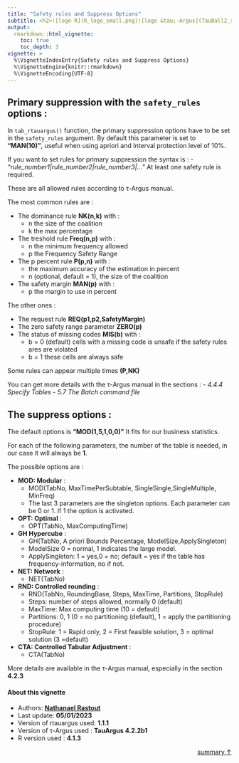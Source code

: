 ```yaml
---
title: "Safety rules and Suppress Options"
subtitle: <h2>![logo R](R_logo_small.png)![logo &tau;-Argus](TauBall2_small.png)<br/>Package {rtauargus}</h2>
output:
  rmarkdown::html_vignette:
    toc: true
    toc_depth: 3
vignette: >
  %\VignetteIndexEntry{Safety rules and Suppress Options}
  %\VignetteEngine{knitr::rmarkdown}
  %\VignetteEncoding{UTF-8}
---
```






## Primary suppression with the `safety_rules` options :

In `tab_rtauargus()` function, the primary suppression options have to be set in the `safety_rules` argument. By default this parameter is set to **"MAN(10)"**, useful when using
apriori and Interval protection level of 10%.

If you want to set rules for primary suppression the syntax is :
- *"rule_number1|rule_number2|rule_number3|..."*
At least one safety rule is required.

These are all allowed rules according to &tau;-Argus manual.

The most common rules are :

- The dominance rule **NK(n,k)** with :
  - n the size of the coalition
  - k the max percentage
- The treshold rule **Freq(n,p)** with :
  - n the minimum frequency allowed
  - p the Frequency Safety Range
- The p percent rule **P(p,n)** with :
  - the maximum accuracy of the estimation in percent
  - n (optional, default = 1), the size of the coalition
- The safety margin **MAN(p)** with :
  - p the margin to use in percent

The other ones :

- The request rule **REQ(p1,p2,SafetyMargin)**
- The zero safety range parameter **ZERO(p)**
- The status of missing codes **MIS(b)** with :
  - b = 0 (default) cells with a missing code is unsafe if the safety rules ares are violated
  - b = 1 these cells are always safe

Some rules can appear multiple times **(P,NK)**

You can get more details with the &tau;-Argus manual in the sections :
- _4.4.4 Specify Tables_
- _5.7 The Batch command file_

## The suppress options :

The default options is **"MOD(1,5,1,0,0)"**
It fits for our business statistics.

For each of the following parameters, the number of the table is needed, in our case it will always be **1**.

The possible options are :

- **MOD: Modular** :
  - MOD(TabNo, MaxTimePerSubtable, SingleSingle,SingleMultiple, MinFreq)
  - The last 3 parameters are the singleton options.
  Each parameter can be 0 or 1. If 1 the option is activated.

 - **OPT: Optimal** :
   - OPT(TabNo, MaxComputingTime)

- **GH  Hypercube** :
  - GH(TabNo, A priori Bounds Percentage, ModelSize,ApplySingleton)
  - ModelSize 0 = normal, 1 indicates the large model.
  - ApplySingleton: 1 = yes,0 = no; default = yes if the table has frequency-information, no if not.

- **NET: Network** :
   - NET(TabNo)

- **RND: Controlled rounding** :
  - RND(TabNo, RoundingBase, Steps, MaxTime, Partitions, StopRule)
  - Steps: number of steps allowed, normally 0 (default)
   - MaxTime: Max computing time (10 = default)
   - Partitions: 0, 1 (0 = no partitioning (default), 1 = apply the partitioning procedure)
   - StopRule: 1 = Rapid only, 2 = First feasible solution, 3 = optimal solution (3 =default)

- **CTA: Controlled Tabular Adjustment** :
  - CTA(TabNo)

More details are available in the &tau;-Argus manual, especially in the section **4.2.3**

#### About this vignette

- Authors: **<a href="mailto:nathanael.rastout@insee.fr">Nathanael Rastout</a>**
- Last update: **05/01/2023**
- Version of rtauargus used: **1.1.1**
- Version of &tau;-Argus used : **TauArgus 4.2.2b1**
- R version used :  **4.1.3**

<p style="text-align: right">
  <a href="#TOC" title="Back to summary">summary &uarr;</a>
</p>

